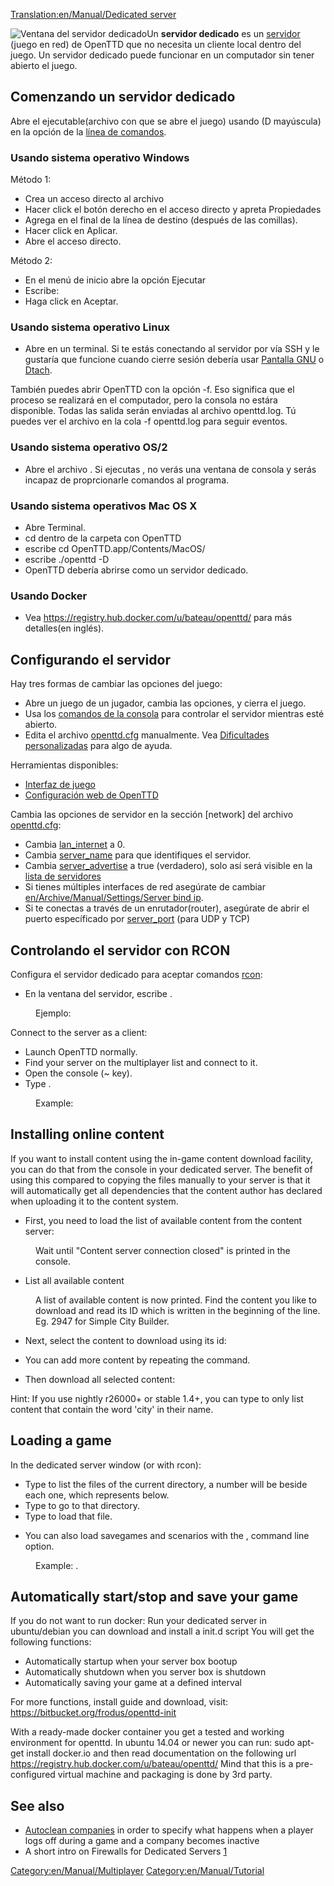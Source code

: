 [[Translation:en/Manual/Dedicated server]]
{{es/Traducción|en/Manual/Dedicated server|65}}

[[File:en/Manual/Dedicated server.png|right|frame|Ventana del servidor dedicado]]Un '''servidor dedicado''' es un [[es/Manual/Servidor|servidor]] (juego en red) de OpenTTD que no necesita un cliente local dentro del juego. Un servidor dedicado puede funcionar en un computador sin tener abierto el juego.

==Comenzando un servidor dedicado==
Abre el ejecutable(archivo con que se abre el juego) usando {{en/C| -D|}} (D mayúscula) en la opción de la [[es/Línea de comandos|línea de comandos]].

===Usando sistema operativo Windows===
Método 1:
*Crea un acceso directo al archivo {{en/C|openttd.exe|}}
*Hacer click el botón derecho en el acceso directo y apreta Propiedades
*Agrega {{en/C| -D|}} en el final de la línea de destino (después de las comillas).
*Hacer click en Aplicar.
*Abre el acceso directo.


Método 2:
*En el menú de inicio abre la opción Ejecutar
*Escribe: {{en/C|"c:\(ruta a la carpeta del openttd)\openttd.exe" -D|}}
*Haga click en Aceptar.


===Usando sistema operativo Linux===
*Abre {{en/C|openttd -D|}} en un terminal. Si te estás conectando al servidor por vía SSH y le gustaría que funcione cuando cierre sesión debería usar [http://www.gnu.org/software/screen/ Pantalla GNU] o [http://dtach.sourceforge.net/ Dtach].


También puedes abrir OpenTTD con la opción -f. Eso significa que el proceso se realizará en el computador, pero la consola no estára disponible. Todas las salida serán enviadas al archivo openttd.log. Tú puedes ver el archivo en la cola -f openttd.log para seguir eventos.

===Usando sistema operativo OS/2===
*Abre el archivo {{en/C|dedicated.cmd|}}. Si ejecutas {{en/C|openttd -D|}}, no verás una ventana de consola y serás incapaz de proprcionarle comandos al programa.

===Usando sistema operativos Mac OS X===
*Abre Terminal.
*cd dentro de la carpeta con OpenTTD
*escribe cd OpenTTD.app/Contents/MacOS/
*escribe ./openttd -D
*OpenTTD debería abrirse como un servidor dedicado.

===Usando Docker===
* Vea https://registry.hub.docker.com/u/bateau/openttd/ para más detalles(en inglés).

==Configurando el servidor==
Hay tres formas de cambiar las opciones del juego:
*Abre un juego de un jugador, cambia las opciones, y cierra el juego.
*Usa los [[es/Manual/Consola|comandos de la consola]] para controlar el servidor mientras esté abierto.
*Edita el archivo [[es/Archive/Manual/Settings/Openttd.cfg|openttd.cfg]] manualmente. Vea [[es/Dificultades personalizadas|Dificultades personalizadas]] para algo de ayuda.
Herramientas disponibles:
*[http://www.tt-forums.net/viewtopic.php?f=29&t=33967 Interfaz de juego]
*[http://olex.biz/en/software/spiele/openttd-webconfig Configuración web de OpenTTD]



Cambia las opciones de servidor en la sección [network] del archivo [[es/Archive/Manual/Settings/Openttd.cfg|openttd.cfg]]:
*Cambia [[es/Lan internet|lan_internet]] a 0.
*Cambia [[es/Nombre del servidor|server_name]] para que identifiques el servidor. 
*Cambia [[es/Anuncio del servidor|server_advertise]] a true (verdadero), solo así será visible en la [[es/Lista de servidores|lista de servidores]]
*Si tienes múltiples interfaces de red asegúrate de cambiar [[en/Archive/Manual/Settings/Server bind ip]].
*Si te conectas a través de un enrutador(router), asegúrate de abrir el puerto específicado por [[es/Puerto del servidor|server_port]] (para UDP y TCP)

==Controlando el servidor con RCON==
Configura el servidor dedicado para aceptar comandos [[es/Manual/Consola|rcon]]:
*En la ventana del servidor, escribe {{en/C|rcon_pw <password>|}}. 
:Ejemplo: {{en/C|rcon_pw x8na7f|}}


Connect to the server as a client:
*Launch OpenTTD normally.
*Find your server on the multiplayer list and connect to it.
*Open the console (~ key).
*Type {{en/C|rcon <password> "<command>"|}}. 
:Example: {{en/C|rcon x8na7f "kick 5"|}}

==Installing online content==
If you want to install content using the in-game content download facility, you can do that from the console in your dedicated server. The benefit of using this compared to copying the files manually to your server is that it will automatically get all dependencies that the content author has declared when uploading it to the content system.

*First, you need to load the list of available content from the content server:
:{{en/C|content update|}}
:Wait until "Content server connection closed" is printed in the console.

*List all available content
:{{en/C|content state|}}
:A list of available content is now printed. Find the content you like to download and read its ID which is written in the beginning of the line. Eg. 2947 for Simple City Builder.

*Next, select the content to download using its id:
:{{en/C|content select 2947|}}

*You can add more content by repeating the {{en/C|content select|}} command.

*Then download all selected content:
:{{en/C|content download|}}

Hint: If you use nightly r26000+ or stable 1.4+, you can type {{en/C|content state city|}} to only list content that contain the word 'city' in their name.

==Loading a game==
In the dedicated server window (or with rcon):
*Type {{en/C|ls|}} to list the files of the current directory, a number will be beside each one, which represents {{en/C|<number>|}} below.
*Type {{en/C|cd <number>|}} to go to that directory.
*Type {{en/C|load <number>|}} to load that file.

*You can also load savegames and scenarios with the {{en/C|-g "<filename>"|}}, command line option. 
:Example: {{en/C|openttd.exe -D -g "scenario/echo.scn"|}}.

== Automatically start/stop and save your game ==
If you do not want to run docker: Run your dedicated server in ubuntu/debian you can download and install a init.d script
You will get the following functions:
* Automatically startup when your server box bootup
* Automatically shutdown when you server box is shutdown
* Automatically saving your game at a defined interval
For more functions, install guide and download, visit: https://bitbucket.org/frodus/openttd-init

With a ready-made docker container you get a tested and working environment for openttd.
In ubuntu 14.04 or newer you can run: sudo apt-get install docker.io and then read documentation on the following url
https://registry.hub.docker.com/u/bateau/openttd/
Mind that this is a pre-configured virtual machine and packaging is done by 3rd party.


==See also==
*[[en/Archive/Manual/Settings/Autoclean companies|Autoclean companies]]   in order to specify what happens when a player logs off during a game and a company becomes inactive
*A short intro on Firewalls for  Dedicated Servers [http://www.uk2.net/blog/why-is-a-firewall-important-for-your-dedicated-server-2/]

[[Category:en/Manual/Multiplayer]]
[[Category:en/Manual/Tutorial]]
